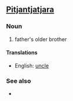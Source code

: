 ==[[Pitjantjatjara]]==
===Noun===
'''{{Unicode|[[mama]] [[puḻka]]}}'''

# father's older brother

====Translations====
*English: [[uncle]]

===See also===
*{{Unicode|[[mama maḻatja]]}}